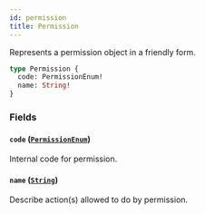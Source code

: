 ```yaml
---
id: permission
title: Permission
---
```



Represents a permission object in a friendly form.

```graphql
type Permission {
  code: PermissionEnum!
  name: String!
}
```


### Fields

#### `code` ([`PermissionEnum`](../../../developer/api-reference/enums/permission-enum))

Internal code for permission.


#### `name` ([`String`](../../../developer/api-reference/scalars/string))

Describe action(s) allowed to do by permission.




